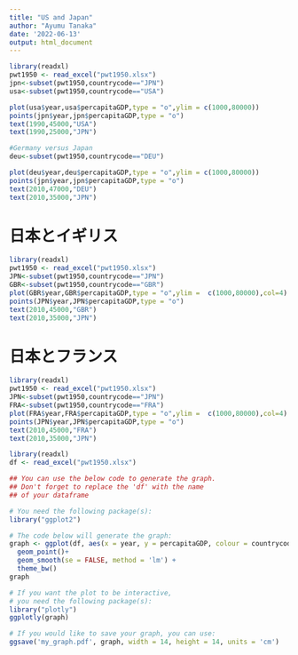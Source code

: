 ```yaml
---
title: "US and Japan"
author: "Ayumu Tanaka"
date: '2022-06-13'
output: html_document
---
```


```r

library(readxl)
pwt1950 <- read_excel("pwt1950.xlsx")
jpn<-subset(pwt1950,countrycode=="JPN")
usa<-subset(pwt1950,countrycode=="USA")

plot(usa$year,usa$percapitaGDP,type = "o",ylim = c(1000,80000))
points(jpn$year,jpn$percapitaGDP,type = "o")
text(1990,45000,"USA")
text(1990,25000,"JPN")

#Germany versus Japan
deu<-subset(pwt1950,countrycode=="DEU")

plot(deu$year,deu$percapitaGDP,type = "o",ylim = c(1000,80000))
points(jpn$year,jpn$percapitaGDP,type = "o")
text(2010,47000,"DEU")
text(2010,35000,"JPN")


```

# 日本とイギリス

```r
library(readxl)
pwt1950 <- read_excel("pwt1950.xlsx")
JPN<-subset(pwt1950,countrycode=="JPN")
GBR<-subset(pwt1950,countrycode=="GBR")
plot(GBR$year,GBR$percapitaGDP,type = "o",ylim =  c(1000,80000),col=4)
points(JPN$year,JPN$percapitaGDP,type = "o")
text(2010,45000,"GBR")
text(2010,35000,"JPN")


```

# 日本とフランス

```r
library(readxl)
pwt1950 <- read_excel("pwt1950.xlsx")
JPN<-subset(pwt1950,countrycode=="JPN")
FRA<-subset(pwt1950,countrycode=="FRA")
plot(FRA$year,FRA$percapitaGDP,type = "o",ylim =  c(1000,80000),col=4)
points(JPN$year,JPN$percapitaGDP,type = "o")
text(2010,45000,"FRA")
text(2010,35000,"JPN")


```

```r
library(readxl)
df <- read_excel("pwt1950.xlsx")

```


```r
## You can use the below code to generate the graph.
## Don't forget to replace the 'df' with the name
## of your dataframe

# You need the following package(s):
library("ggplot2")

# The code below will generate the graph:
graph <- ggplot(df, aes(x = year, y = percapitaGDP, colour = countrycode)) +
  geom_point()+
  geom_smooth(se = FALSE, method = 'lm') +
  theme_bw()
graph

# If you want the plot to be interactive,
# you need the following package(s):
library("plotly")
ggplotly(graph)

# If you would like to save your graph, you can use:
ggsave('my_graph.pdf', graph, width = 14, height = 14, units = 'cm')
```



